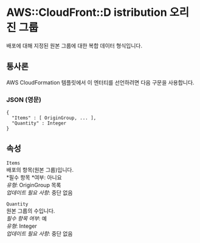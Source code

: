 # AWS::CloudFront::D istribution 오리진 그룹

배포에 대해 지정된 원본 그룹에 대한 복합 데이터 형식입니다.

## 통사론

AWS CloudFormation 템플릿에서 이 엔터티를 선언하려면 다음 구문을 사용합니다.

### JSON (영문)

```
{
  "Items" : [ OriginGroup, ... ],
  "Quantity" : Integer
}
```

## 속성

`Items`  
배포의 항목(원본 그룹)입니다.  
*필수 항목 *여부: 아니요  
_유형_: OriginGroup 목록  
_업데이트 필요 사항_: 중단 없음

`Quantity`  
원본 그룹의 수입니다.  
_필수 항목 여부_: 예  
_유형_: Integer  
_업데이트 필요 사항_: 중단 없음
